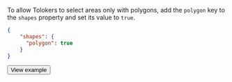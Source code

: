 To allow Tolokers to select areas only with polygons, add the `polygon` key to the `shapes` property and set its value to `true`.

```json
{
    "shapes": {
      "polygon": true
    }
}
```

  <Button themeColor="light" view="default" size="l" type="link" url="https://ya.cc/t/frlb1AGg3ttFDC">View example</Button>

